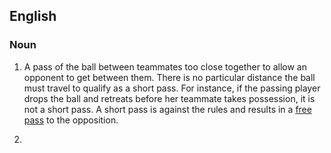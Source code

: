 ==English==

===Noun===
{{en-noun|es}}

# {{lb|en|netball}} A pass of the ball between teammates too close together to allow an opponent to get between them. There is no particular distance the ball must travel to qualify as a short pass. For instance, if the passing player drops the ball and retreats before her teammate takes possession, it is not a short pass. A short pass is against the rules and results in a [[free pass]] to the opposition.
# {{lb|en|American football}} {{rfdef|en}}